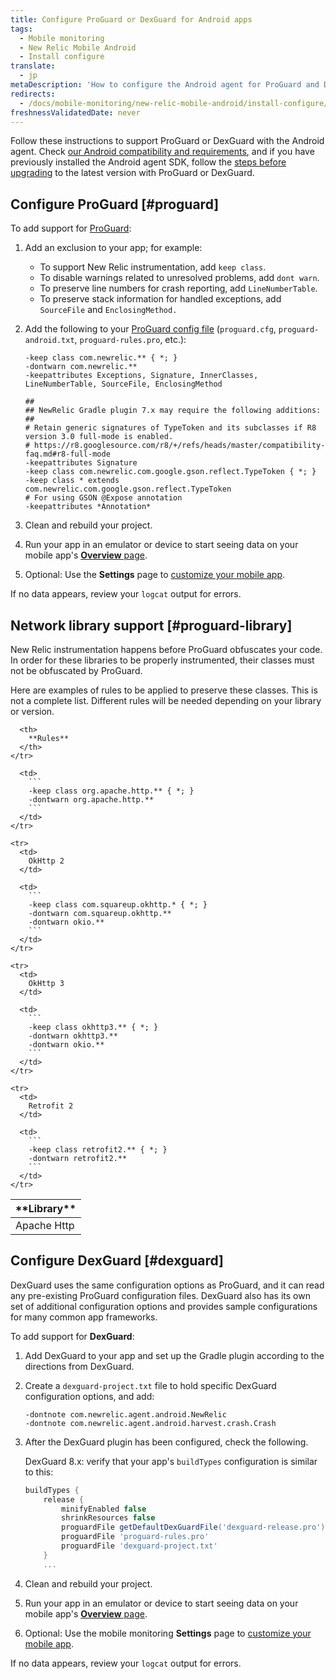 ```yaml
---
title: Configure ProGuard or DexGuard for Android apps
tags:
  - Mobile monitoring
  - New Relic Mobile Android
  - Install configure
translate:
  - jp
metaDescription: 'How to configure the Android agent for ProGuard and DexGuard'
redirects:
  - /docs/mobile-monitoring/new-relic-mobile-android/install-configure/installing-android-apps-proguard-dexguard
freshnessValidatedDate: never
---
```


Follow these instructions to support ProGuard or DexGuard with the Android agent. Check [our Android compatibility and requirements](/docs/mobile-monitoring/new-relic-mobile-android/get-started/new-relic-android-compatibility-requirements), and if you have previously installed the Android agent SDK, follow the [steps before upgrading](/docs/mobile-apps/android-1-upgrade) to the latest version with ProGuard or DexGuard.

## Configure ProGuard [#proguard]

To add support for [ProGuard](http://proguard.sourceforge.net/manual/usage.html):

1. Add an exclusion to your app; for example:

   * To support New Relic instrumentation, add `keep class`.
   * To disable warnings related to unresolved problems, add `dont warn`.
   * To preserve line numbers for crash reporting, add `LineNumberTable`.
   * To preserve stack information for handled exceptions, add `SourceFile` and `EnclosingMethod.`
2. Add the following to your [ProGuard config file](#proguard-library) (`proguard.cfg`, `proguard-android.txt`, `proguard-rules.pro`, etc.):

    ```
    -keep class com.newrelic.** { *; }
    -dontwarn com.newrelic.**
    -keepattributes Exceptions, Signature, InnerClasses, LineNumberTable, SourceFile, EnclosingMethod

    ##
    ## NewRelic Gradle plugin 7.x may require the following additions:
    ##
    # Retain generic signatures of TypeToken and its subclasses if R8 version 3.0 full-mode is enabled.
    # https://r8.googlesource.com/r8/+/refs/heads/master/compatibility-faq.md#r8-full-mode
    -keepattributes Signature
    -keep class com.newrelic.com.google.gson.reflect.TypeToken { *; }
    -keep class * extends com.newrelic.com.google.gson.reflect.TypeToken
    # For using GSON @Expose annotation
    -keepattributes *Annotation*
    ```
3. Clean and rebuild your project.
4. Run your app in an emulator or device to start seeing data on your mobile app's [**Overview** page](/docs/mobile-apps/mobile-apps-dashboard).
5. Optional: Use the <InlinePopover type="mobile" /> **Settings** page to [customize your mobile app](/docs/mobile-apps/customizing-your-mobile-app-settings).

If no data appears, review your `logcat` output for errors.

<InstallFeedback />

## Network library support [#proguard-library]

New Relic instrumentation happens before ProGuard obfuscates your code. In order for these libraries to be properly instrumented, their classes must not be obfuscated by ProGuard.

Here are examples of rules to be applied to preserve these classes. This is not a complete list. Different rules will be needed depending on your library or version.

<table>
  <thead>
    <tr>
      <th style={{ width: "200px" }}>
        **Library**
      </th>

      <th>
        **Rules**
      </th>
    </tr>
  </thead>

  <tbody>
    <tr>
      <td>
        Apache Http
      </td>

      <td>
        ```
        -keep class org.apache.http.** { *; }
        -dontwarn org.apache.http.**
        ```
      </td>
    </tr>

    <tr>
      <td>
        OkHttp 2
      </td>

      <td>
        ```
        -keep class com.squareup.okhttp.* { *; }
        -dontwarn com.squareup.okhttp.**
        -dontwarn okio.**
        ```
      </td>
    </tr>

    <tr>
      <td>
        OkHttp 3
      </td>

      <td>
        ```
        -keep class okhttp3.** { *; }
        -dontwarn okhttp3.**
        -dontwarn okio.**
        ```
      </td>
    </tr>

    <tr>
      <td>
        Retrofit 2
      </td>

      <td>
        ```
        -keep class retrofit2.** { *; }
        -dontwarn retrofit2.**
        ```
      </td>
    </tr>
  </tbody>
</table>

## Configure DexGuard [#dexguard]

DexGuard uses the same configuration options as ProGuard, and it can read any pre-existing ProGuard configuration files. DexGuard also has its own set of additional configuration options and provides sample configurations for many common app frameworks.

To add support for **DexGuard**:

1. Add DexGuard to your app and set up the Gradle plugin according to the directions from DexGuard.
2. Create a `dexguard-project.txt` file to hold specific DexGuard configuration options, and add:

   ```
   -dontnote com.newrelic.agent.android.NewRelic
   -dontnote com.newrelic.agent.android.harvest.crash.Crash
   ```
3. After the DexGuard plugin has been configured, check the following.

   DexGuard 8.x: verify that your app's `buildTypes` configuration is similar to this:

   ```gradle
   buildTypes {
       release {
           minifyEnabled false
           shrinkResources false
           proguardFile getDefaultDexGuardFile('dexguard-release.pro')
           proguardFile 'proguard-rules.pro'
           proguardFile 'dexguard-project.txt'
       } 
       ...
   ```
4. Clean and rebuild your project.
5. Run your app in an emulator or device to start seeing data on your mobile app's [**Overview** page](/docs/mobile-apps/mobile-apps-dashboard).
6. Optional: Use the mobile monitoring **Settings** page to [customize your mobile app](/docs/mobile-apps/customizing-your-mobile-app-settings).

If no data appears, review your `logcat` output for errors.
